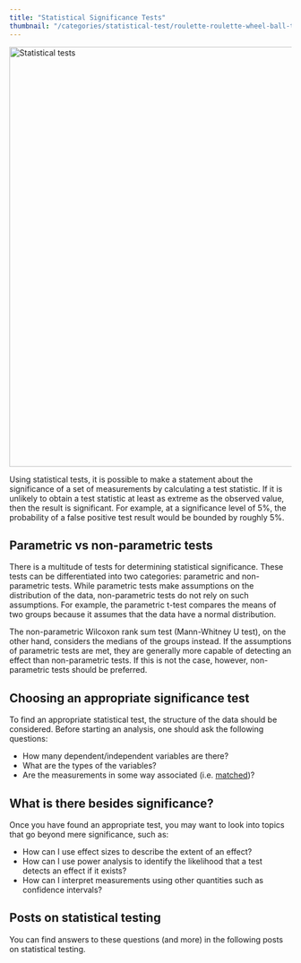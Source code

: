 ```yaml
---
title: "Statistical Significance Tests"
thumbnail: "/categories/statistical-test/roulette-roulette-wheel-ball-turn_avatar.jpg"
---
```

<img src="roulette-roulette-wheel-ball-turn_avatar.jpg"/ alt = "Statistical tests" width = "1125" height = "750">

Using statistical tests, it is possible to make a statement about the significance of a set of measurements by calculating a test statistic. If it is unlikely to obtain a test statistic at least as extreme as the observed value, then the result is significant. For example, at a significance level of 5%, the probability of a false positive test result would be bounded by roughly 5%.

## Parametric vs non-parametric tests
There is a multitude of tests for determining statistical significance. These tests can be differentiated into two categories: parametric and non-parametric tests. While parametric tests make assumptions on the distribution of the data,  non-parametric tests do not rely on such assumptions. For example, the parametric t-test compares the means of two groups because it assumes that the data have a normal distribution. 

The non-parametric Wilcoxon rank sum test (Mann-Whitney U test), on the other hand, considers the medians of the groups instead. If the assumptions of parametric tests are met, they are generally more capable of detecting an effect than non-parametric tests. If this is not the case, however, non-parametric tests should be preferred.

## Choosing an appropriate significance test
To find an appropriate statistical test, the structure of the data should be considered. Before starting an analysis, one should ask the following questions:

* How many dependent/independent variables are there?
* What are the types of the variables?
* Are the measurements in some way associated (i.e. [matched](/tags/matched-data/))?

## What is there besides significance?

Once you have found an appropriate test, you may want to look into topics that go beyond mere significance, such as:

* How can I use effect sizes to describe the extent of an effect?
* How can I use power analysis to identify the likelihood that a test detects an effect if it exists?
* How can I interpret measurements using other quantities such as confidence intervals?

## Posts on statistical testing

You can find answers to these questions (and more) in the following posts on statistical testing.
